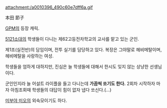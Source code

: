 attachment:/a0010396_490c60e7dff6a.gif

本田 節子

[[GPM]]의 등장 캐릭.

[[5121소대]]의 학생들이 다니는 제62고등전차학교의 교사를 맡고 있는 군인.

제1조(실전반)의 담임이며, 전투 실기를 담당하고 있다. 복장은 그야말로 헤비메탈이며, 헤비메탈을 사랑하는 여성. 

학생들을 엄하게 대하지만, 진심은 늘 학생들에 대해서 한시도 잊지 않는 상냥한 선생님이다.

군인인지라 늘 어설트 라이플을 들고 다니는데 '''가끔씩 쏘기도 한다.''' 2회차 시작하자 마자 아침조회때 학생들의 대답이 힘이 없자 냅다 쏘신다.(…)

[[미부야 미오]]의 외숙모이기도 하다.
